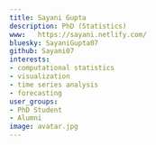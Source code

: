 ```yaml
---
title: Sayani Gupta
description: PhD (Statistics)
www:   https://sayani.netlify.com/
bluesky: SayaniGupta07
github: Sayani07
interests:
- computational statistics
- visualization
- time series analysis
- forecasting
user_groups:
- PhD Student
- Alumni
image: avatar.jpg
---
```

